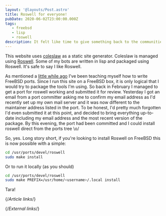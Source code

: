 ```yaml
---
layout: '@layouts/Post.astro'
title: Roswell for everyone!
pubDate: 2020-06-02T23:00:00.000Z
tags:
   - freebsd
   - lisp
   - roswell
description: It felt like time to give something back to the communities I've been enjoying recently.
---
```


This website uses [coleslaw][coleslaw] as a static site generator. Coleslaw is managed using [Roswell][roswell]. Some of my bots are written in lisp and packaged using Roswell. It's safe to say I like Roswell.

As mentioned a [little while ago][playing-with-ports] I've been teaching myself how to write FreeBSD ports. Since I run this site on a FreeBSD box, it is only logical that I would try to package the tools I'm using. So back in February I managed to get a port for roswell working and submitted it for review. Yesterday I got an email from a port committer asking me to confirm my email address as I'd recently set up my own mail server and it was now different to the maintainer address listed in the port. To be honest, I'd pretty much forgotten I'd even submitted it at this point, and decided to bring everything up-to-date including my email address and the most recent version of the package. By this evening, the port had been committed and I could install roswell direct from the ports tree \o/

So, yes. Long story short, if you're looking to install Roswell on FreeBSD this is now possible with a simple:

```bash
cd /usr/ports/devel/roswell
sudo make install
```

Or to run it locally (as you should)

```bash
cd /usr/ports/devel/roswell
sudo make PREFIX=/usr/home/<username>/.local install
```

Tara!

{/*Article links*/}

[playing-with-ports]: ../2020/playing-with-ports

{/*External links*/}

[coleslaw]: https://github.com/coleslaw-org/coleslaw
[roswell]: https://github.com/roswell/roswell
